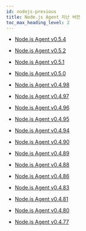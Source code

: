 ```yaml
---
id: nodejs-previous
title: Node.js Agent 지난 버전
toc_max_heading_level: 2
---
```


* [Node.js Agent v0.5.4](nodejs-0_5_4)

* [Node.js Agent v0.5.2](nodejs-0_5_2)

* [Node.js Agent v0.5.1](nodejs-0_5_1)

* [Node.js Agent v0.5.0](nodejs-0_5_0)

* [Node.js Agent v0.4.98](nodejs-0_4_98)

* [Node.js Agent v0.4.97](nodejs-0_4_97)

* [Node.js Agent v0.4.96](nodejs-0_4_96)

* [Node.js Agent v0.4.95](nodejs-0_4_95)

* [Node.js Agent v0.4.94](nodejs-0_4_94)

* [Node.js Agent v0.4.90](nodejs-0_4_90)

* [Node.js Agent v0.4.89](nodejs-0_4_89)

* [Node.js Agent v0.4.88](nodejs-0_4_88)

* [Node.js Agent v0.4.86](nodejs-0_4_86)

* [Node.js Agent v0.4.83](nodejs-0_4_83)

* [Node.js Agent v0.4.81](nodejs-0_4_81)

* [Node.js Agent v0.4.80](nodejs-0_4_80)

* [Node.js Agent v0.4.77](nodejs-0_4_77)